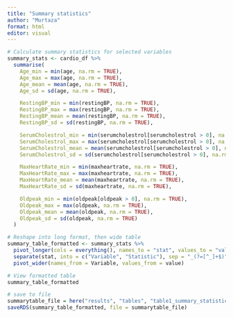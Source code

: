```yaml
---
title: "Summary statistics"
author: "Murtaza"
format: html
editor: visual
---
```


```r
# Calculate summary statistics for selected variables
summary_stats <- cardio_df %>% 
  summarise(
    Age_min = min(age, na.rm = TRUE),
    Age_max = max(age, na.rm = TRUE),
    Age_mean = mean(age, na.rm = TRUE),
    Age_sd = sd(age, na.rm = TRUE),

    RestingBP_min = min(restingBP, na.rm = TRUE),
    RestingBP_max = max(restingBP, na.rm = TRUE),
    RestingBP_mean = mean(restingBP, na.rm = TRUE),
    RestingBP_sd = sd(restingBP, na.rm = TRUE),

    SerumCholestrol_min = min(serumcholestrol[serumcholestrol > 0], na.rm = TRUE),
    SerumCholestrol_max = max(serumcholestrol[serumcholestrol > 0], na.rm = TRUE),
    SerumCholestrol_mean = mean(serumcholestrol[serumcholestrol > 0], na.rm = TRUE),
    SerumCholestrol_sd = sd(serumcholestrol[serumcholestrol > 0], na.rm = TRUE),

    MaxHeartRate_min = min(maxheartrate, na.rm = TRUE),
    MaxHeartRate_max = max(maxheartrate, na.rm = TRUE),
    MaxHeartRate_mean = mean(maxheartrate, na.rm = TRUE),
    MaxHeartRate_sd = sd(maxheartrate, na.rm = TRUE),

    Oldpeak_min = min(oldpeak[oldpeak > 0], na.rm = TRUE),
    Oldpeak_max = max(oldpeak, na.rm = TRUE),
    Oldpeak_mean = mean(oldpeak, na.rm = TRUE),
    Oldpeak_sd = sd(oldpeak, na.rm = TRUE)
  )

# Reshape into long format, then wide table
summary_table_formatted <- summary_stats %>%
  pivot_longer(cols = everything(), names_to = "stat", values_to = "value") %>%
  separate(stat, into = c("Variable", "Statistic"), sep = "_(?=[^_]+$)") %>%
  pivot_wider(names_from = Variable, values_from = value)

# View formatted table
summary_table_formatted

# save to file
summarytable_file = here("results", "tables", "table1_summary_statistics.rds")
saveRDS(summary_table_formatted, file = summarytable_file)
```
